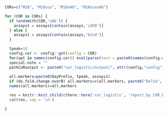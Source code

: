```r

CORs=c("M18", "M18sus", "M18nAb", "M18susnAb")

for (COR in CORs) {
  if (endsWith(COR,'nAb')) {
    assays1 = assays[contain(assays,'id50')]
  } else {
    assays1 = assays[contain(assays,'bind')]
  }

  tpeak=18
  config.cor <- config::get(config = COR)
  for(opt in names(config.cor)) eval(parse(text = paste0(names(config.cor[opt])," <- config.cor[[opt]]")))
  special.note = ""
  pathCoRoutput <- paste0("cor_logistic/output/", attr(config,"config"), "/", COR)
  
  all.markers=paste0(DayPrefix, tpeak, assays1)
  if (do.fold.change.overB) all.markers=c(all.markers, paste0("Delta", tpeak, "overB", assays1))
  names(all.markers)=all.markers

  res = knitr::knit_child(c(here::here('cor_logistic', 'report_by_COR.Rmd')), quiet = TRUE)
  cat(res, sep = '\n')

}


```
